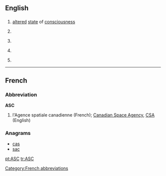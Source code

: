 ==English==

==={{initialism-old|en}}===
{{head|en}}

# [[altered]] [[state]] of [[consciousness]]
# {{context|Australia|lang=en}} {{w|Australian Sports Commission}}
# {{context|Canada|lang=en}} {{w|Advertising Standards Canada}}
# {{context|UK|lang=en}} {{w|Association of Speakers Clubs}}
# {{context|UK|lang=en}} {{w|Avon and Somerset Constabulary}}

----

==French==

===Abbreviation===
'''ASC''' {{g|f}}
# l'Agence spatiale canadienne (French); [[w:Canadian Space Agency|Canadian Space Agency]], [[CSA]] (English)

===Anagrams===
* [[cas#French|cas]]
* [[sac#French|sac]]

[[Category:French abbreviations]]

[[pt:ASC]]
[[tr:ASC]]